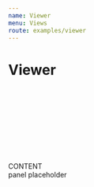 ```yaml
---
name: Viewer
menu: Views
route: examples/viewer
---
```



# Viewer

<Playground>
  <div>
    <NavBar className="justify-start">
      <div className="m-3">
        <Svg name="logo-ohif" />
      </div>
    </NavBar>
    <div
      className="flex flex-row flex-no-wrap flex-1 items-stretch overflow-hidden w-full"
      style={{ height: 'calc(100vh - 57px' }}
    >
      <SidePanel
        side="left"
        iconName="group-layers"
        iconLabel="Studies"
        componentLabel="Studies"
        defaultIsOpen={false}
      >
        <StudyBrowser />
      </SidePanel>
      <div className="flex flex-1 h-100 overflow-hidden bg-primary-main items-center justify-center text-white">
        CONTENT
      </div>
      <SidePanel
        side="right"
        iconName="list-bullets"
        iconLabel="Measure"
        componentLabel="Measurements"
        defaultIsOpen={false}
      >
        <div className="flex justify-center text-white p-2">
          panel placeholder
        </div>
      </SidePanel>
    </div>
  </div>
</Playground>
